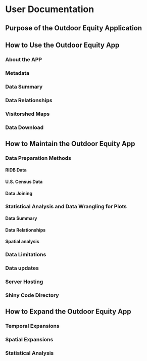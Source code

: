 # User Documentation

## Purpose of the Outdoor Equity Application



## How to Use the Outdoor Equity App

### About the APP



### Metadata



### Data Summary



### Data Relationships



### Visitorshed Maps


### Data Download



## How to Maintain the Outdoor Equity App

### Data Preparation Methods



#### RIDB Data



#### U.S. Census Data



#### Data Joining



### Statistical Analysis and Data Wrangling for Plots

#### Data Summary



#### Data Relationships



#### Spatial analysis



### Data Limitations



### Data updates



### Server Hosting



### Shiny Code Directory



## How to Expand the Outdoor Equity App

### Temporal Expansions



### Spatial Expansions



### Statistical Analysis

